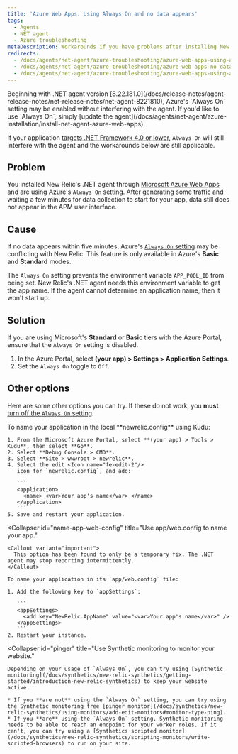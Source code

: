 ```yaml
---
title: 'Azure Web Apps: Using Always On and no data appears'
tags:
  - Agents
  - NET agent
  - Azure troubleshooting
metaDescription: Workarounds if you have problems after installing New Relic's .NET agent on a Windows Azure Web App.
redirects:
  - /docs/agents/net-agent/azure-troubleshooting/azure-web-apps-using-always-no-data-appears
  - /docs/agents/net-agent/azure-troubleshooting/azure-web-apps-no-data-appears
  - /docs/agents/net-agent/azure-troubleshooting/azure-web-apps-using-always-on-and-no-data-appears
---
```


<Callout variant="important">
  Beginning with .NET agent version [8.22.181.0](/docs/release-notes/agent-release-notes/net-release-notes/net-agent-8221810), Azure's `Always On` setting may be enabled without interfering with the agent. If you'd like to use `Always On`, simply [update the agent](/docs/agents/net-agent/azure-installation/install-net-agent-azure-web-apps).

  If your application [targets .NET Framework 4.0 or lower](/docs/agents/net-agent/troubleshooting/technical-support-net-framework-40-or-lower), `Always On` will still interfere with the agent and the workarounds below are still applicable.
</Callout>

## Problem

You installed New Relic's .NET agent through [Microsoft Azure Web Apps](/docs/agents/net-agent/azure-installation/install-app-azure-web-apps) and are using Azure's `Always On` setting. After generating some traffic and waiting a few minutes for data collection to start for your app, data still does not appear in the APM user interface.

## Cause

If no data appears within five minutes, Azure's [`Always On` setting](https://azure.microsoft.com/en-us/documentation/articles/web-sites-create-web-jobs/) may be conflicting with New Relic. This feature is only available in Azure's **Basic** and **Standard** modes.

The `Always On` setting prevents the environment variable `APP_POOL_ID` from being set. New Relic's .NET agent needs this environment variable to get the app name. If the agent cannot determine an application name, then it won't start up.

## Solution

If you are using Microsoft's **Standard** or **Basic** tiers with the Azure Portal, ensure that the `Always On` setting is disabled.

1. In the Azure Portal, select **(your app) > Settings > Application Settings**.
2. Set the `Always On` toggle to `Off`.

## Other options

Here are some other options you can try. If these do not work, you **must** [turn off the `Always On` setting](#solution).

<CollapserGroup>
  <Collapser
    id="name-app"
    title="Use Kudu to name your app."
  >
    To name your application in the local **newrelic.config** using Kudu:

    1. From the Microsoft Azure Portal, select **(your app) > Tools > Kudu**, then select **Go**.
    2. Select **Debug Console > CMD**.
    3. Select **Site > wwwroot > newrelic**.
    4. Select the edit <Icon name="fe-edit-2"/>
       icon for `newrelic.config`, and add:

       ```
       <application>
         <name> <var>Your app's name</var> </name>
       </application>
       ```
    5. Save and restart your application.
  </Collapser>

  <Collapser
    id="name-app-web-config"
    title="Use app/web.config to name your app."
  >
    <Callout variant="important">
      This option has been found to only be a temporary fix. The .NET agent may stop reporting intermittently.
    </Callout>

    To name your application in its `app/web.config` file:

    1. Add the following key to `appSettings`:

       ```
       <appSettings>
         <add key="NewRelic.AppName" value="<var>Your app's name</var>" />
       </appSettings>
       ```
    2. Restart your instance.
  </Collapser>

  <Collapser
    id="pinger"
    title="Use Synthetic monitoring to monitor your website."
  >
    Depending on your usage of `Always On`, you can try using [Synthetic monitoring](/docs/synthetics/new-relic-synthetics/getting-started/introduction-new-relic-synthetics) to keep your website active.

    * If you **are not** using the `Always On` setting, you can try using the Synthetic monitoring free [pinger monitor](/docs/synthetics/new-relic-synthetics/using-monitors/add-edit-monitors#monitor-type-ping).
    * If you **are** using the `Always On` setting, Synthetic monitoring needs to be able to reach an endpoint for your worker roles. If it can't, you can try using a [Synthetics scripted monitor](/docs/synthetics/new-relic-synthetics/scripting-monitors/write-scripted-browsers) to run on your site.
  </Collapser>
</CollapserGroup>
